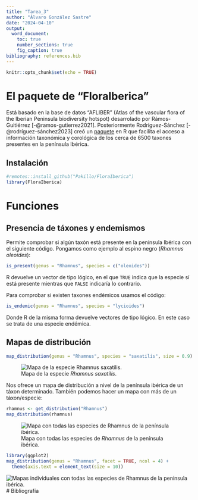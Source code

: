 ```yaml
---
title: "Tarea_3"
author: "Álvaro González Sastre"
date: "2024-04-10"
output:
  word_document:
    toc: true
    number_sections: true
    fig_caption: true
bibliography: references.bib
---
```


```r
knitr::opts_chunk$set(echo = TRUE)
```

# El paquete de "FloraIberica"

Está basado en la base de datos "AFLIBER" (Atlas of the vascular flora of the Iberian Peninsula biodiversity hotspot) desarrolado por Rámos-Guitiérrez [-@ramos-gutierrez2021]. Posteriormente Rodríguez-Sánchez [-@rodríguez-sánchez2023] creó un [paquete](https://pakillo.github.io/FloraIberica/) en R que facilita el acceso a información taxonómica y corológica de los cerca de 6500 taxones presentes en la península Ibérica.

## Instalación

```r
#remotes::install_github("Pakillo/FloraIberica")
library(FloraIberica)
```

# Funciones

## Presencia de táxones y endemismos

Permite comprobar si algún taxón está presente en la península Ibérica con el siguiente código. Pongamos como ejemplo al espino negro (*Rhamnus oleoides*):

```r
is_present(genus = "Rhamnus", species = c("oleoides"))
```

R devuelve un vector de tipo lógico, en el que `TRUE` indica que la especie sí está presente mientras que `FALSE` indicaría lo contrario.

Para comprobar si existen taxones endémicos usamos el código:

```r
is_endemic(genus = "Rhamnus", species = "lycioides")
```

Donde R de la misma forma devuelve vectores de tipo lógico. En este caso se trata de una especie endémica.

## Mapas de distribución

```r
map_distribution(genus = "Rhamnus", species = "saxatilis", size = 0.9)
```

![Mapa de la especie *Rhamnus saxatilis*.](saxatilis.png)

Nos ofrece un mapa de distribución a nivel de la península ibérica de un táxon determinado. También podemos hacer un mapa con más de un táxon/especie:

```r
rhamnus <- get_distribution("Rhamnus")
map_distribution(rhamnus)
```

![Mapa con todas las especies de *Rhamnus* de la península ibérica.](rhamnus_j.png)

```r
library(ggplot2)
map_distribution(genus = "Rhamnus", facet = TRUE, ncol = 4) + 
  theme(axis.text = element_text(size = 10))
```
![Mapas individuales con todas las especies de *Rhamnus* de la península ibérica.](rhamnus_s.png)
# Bibliografía